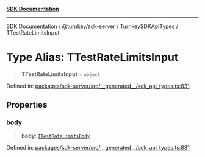 [**SDK Documentation**](../../../../../README.mdx)

***

[SDK Documentation](../../../../../packages.mdx) / [@turnkey/sdk-server](../../../README.mdx) / [TurnkeySDKApiTypes](../README.mdx) / TTestRateLimitsInput

# Type Alias: TTestRateLimitsInput

> **TTestRateLimitsInput** = `object`

Defined in: [packages/sdk-server/src/\_\_generated\_\_/sdk\_api\_types.ts:831](https://github.com/tkhq/sdk/blob/e1b1a69bdd608320aaf03cc2dbbf68dc0c52b28d/packages/sdk-server/src/__generated__/sdk_api_types.ts#L831)

## Properties

### body

> **body**: [`TTestRateLimitsBody`](TTestRateLimitsBody.mdx)

Defined in: [packages/sdk-server/src/\_\_generated\_\_/sdk\_api\_types.ts:831](https://github.com/tkhq/sdk/blob/e1b1a69bdd608320aaf03cc2dbbf68dc0c52b28d/packages/sdk-server/src/__generated__/sdk_api_types.ts#L831)
